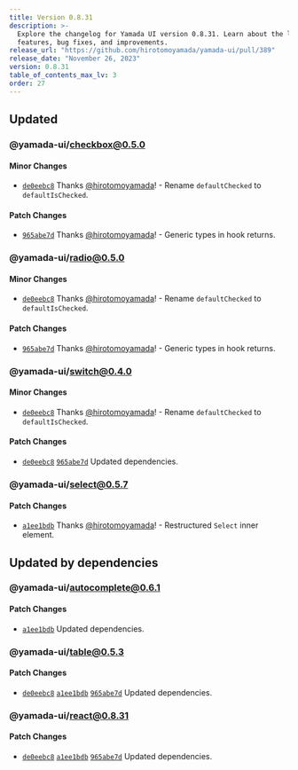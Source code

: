 ```yaml
---
title: Version 0.8.31
description: >-
  Explore the changelog for Yamada UI version 0.8.31. Learn about the latest
  features, bug fixes, and improvements.
release_url: "https://github.com/hirotomoyamada/yamada-ui/pull/389"
release_date: "November 26, 2023"
version: 0.8.31
table_of_contents_max_lv: 3
order: 27
---
```


## Updated

### @yamada-ui/checkbox@0.5.0

#### Minor Changes

- [`de0eebc8`](https://github.com/hirotomoyamada/yamada-ui/commit/de0eebc83c72d86f2e337b1b363361e6cb75cd16) Thanks [@hirotomoyamada](https://github.com/hirotomoyamada)! - Rename `defaultChecked` to `defaultIsChecked`.

#### Patch Changes

- [`965abe7d`](https://github.com/hirotomoyamada/yamada-ui/commit/965abe7dd9bacca8ffe61dc7de89ec087c4ff9a4) Thanks [@hirotomoyamada](https://github.com/hirotomoyamada)! - Generic types in hook returns.

### @yamada-ui/radio@0.5.0

#### Minor Changes

- [`de0eebc8`](https://github.com/hirotomoyamada/yamada-ui/commit/de0eebc83c72d86f2e337b1b363361e6cb75cd16) Thanks [@hirotomoyamada](https://github.com/hirotomoyamada)! - Rename `defaultChecked` to `defaultIsChecked`.

#### Patch Changes

- [`965abe7d`](https://github.com/hirotomoyamada/yamada-ui/commit/965abe7dd9bacca8ffe61dc7de89ec087c4ff9a4) Thanks [@hirotomoyamada](https://github.com/hirotomoyamada)! - Generic types in hook returns.

### @yamada-ui/switch@0.4.0

#### Minor Changes

- [`de0eebc8`](https://github.com/hirotomoyamada/yamada-ui/commit/de0eebc83c72d86f2e337b1b363361e6cb75cd16) Thanks [@hirotomoyamada](https://github.com/hirotomoyamada)! - Rename `defaultChecked` to `defaultIsChecked`.

#### Patch Changes

- [`de0eebc8`](https://github.com/hirotomoyamada/yamada-ui/commit/de0eebc83c72d86f2e337b1b363361e6cb75cd16) [`965abe7d`](https://github.com/hirotomoyamada/yamada-ui/commit/965abe7dd9bacca8ffe61dc7de89ec087c4ff9a4) Updated dependencies.

### @yamada-ui/select@0.5.7

#### Patch Changes

- [`a1ee1bdb`](https://github.com/hirotomoyamada/yamada-ui/commit/a1ee1bdb113ebb18261e5b0910ca2a179aac1a96) Thanks [@hirotomoyamada](https://github.com/hirotomoyamada)! - Restructured `Select` inner element.

## Updated by dependencies

### @yamada-ui/autocomplete@0.6.1

#### Patch Changes

- [`a1ee1bdb`](https://github.com/hirotomoyamada/yamada-ui/commit/a1ee1bdb113ebb18261e5b0910ca2a179aac1a96) Updated dependencies.

### @yamada-ui/table@0.5.3

#### Patch Changes

- [`de0eebc8`](https://github.com/hirotomoyamada/yamada-ui/commit/de0eebc83c72d86f2e337b1b363361e6cb75cd16) [`a1ee1bdb`](https://github.com/hirotomoyamada/yamada-ui/commit/a1ee1bdb113ebb18261e5b0910ca2a179aac1a96) [`965abe7d`](https://github.com/hirotomoyamada/yamada-ui/commit/965abe7dd9bacca8ffe61dc7de89ec087c4ff9a4) Updated dependencies.

### @yamada-ui/react@0.8.31

#### Patch Changes

- [`de0eebc8`](https://github.com/hirotomoyamada/yamada-ui/commit/de0eebc83c72d86f2e337b1b363361e6cb75cd16) [`a1ee1bdb`](https://github.com/hirotomoyamada/yamada-ui/commit/a1ee1bdb113ebb18261e5b0910ca2a179aac1a96) [`965abe7d`](https://github.com/hirotomoyamada/yamada-ui/commit/965abe7dd9bacca8ffe61dc7de89ec087c4ff9a4) Updated dependencies.
